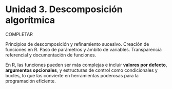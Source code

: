 ```{=latex}
\thispagestyle{primerapagina}
```

# Unidad 3. Descomposición algorítmica

::: {.presentacion-capitulo data-latex=""}
COMPLETAR

Principios de descomposición y refinamiento sucesivo. Creación de funciones en R. Paso de parámetros y ámbito de variables. Transparencia referencial y documentación de funciones.
:::


En R, las funciones pueden ser más complejas e incluir **valores por defecto**, **argumentos opcionales**, y estructuras de control como condicionales y bucles, lo que las convierte en herramientas poderosas para la programación eficiente.


